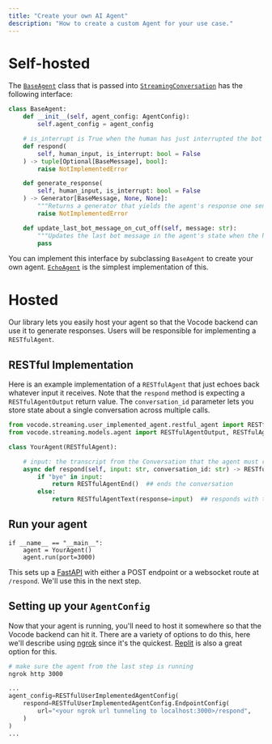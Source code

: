 ```yaml
---
title: "Create your own AI Agent"
description: "How to create a custom Agent for your use case."
---
```


# Self-hosted

The [`BaseAgent`](https://github.com/vocodedev/vocode-python/blob/main/vocode/streaming/agent/base_agent.py) class that is passed into [`StreamingConversation`](https://github.com/vocodedev/vocode-python/blob/main/vocode/streaming/streaming_conversation.py) has the following interface:

```python
class BaseAgent:
    def __init__(self, agent_config: AgentConfig):
        self.agent_config = agent_config

    # is_interrupt is True when the human has just interrupted the bot's last response
    def respond(
        self, human_input, is_interrupt: bool = False
    ) -> tuple[Optional[BaseMessage], bool]:
        raise NotImplementedError

    def generate_response(
        self, human_input, is_interrupt: bool = False
    ) -> Generator[BaseMessage, None, None]:
        """Returns a generator that yields the agent's response one sentence at a time."""
        raise NotImplementedError

    def update_last_bot_message_on_cut_off(self, message: str):
        """Updates the last bot message in the agent's state when the human cuts off the bot's response."""
        pass
```

You can implement this interface by subclassing `BaseAgent` to create your own agent.
[`EchoAgent`](https://github.com/vocodedev/vocode-python/blob/main/vocode/streaming/agent/echo_agent.py) is the simplest implementation of this.

# Hosted

Our library lets you easily host your agent so that the Vocode backend can use it to generate responses.
Users will be responsible for implementing a `RESTfulAgent`.

## RESTful Implementation

Here is an example implementation of a `RESTfulAgent` that just echoes back whatever
input it receives. Note that the `respond` method is expecting a `RESTfulAgentOutput` return value.
The `conversation_id` parameter lets you store state about a single conversation across multiple calls.

```python
from vocode.streaming.user_implemented_agent.restful_agent import RESTfulAgent
from vocode.streaming.models.agent import RESTfulAgentOutput, RESTfulAgentText, RESTfulAgentEnd

class YourAgent(RESTfulAgent):

    # input: the transcript from the Conversation that the agent must respond to
    async def respond(self, input: str, conversation_id: str) -> RESTfulAgentOutput:
        if "bye" in input:
            return RESTfulAgentEnd()  ## ends the conversation
        else:
            return RESTfulAgentText(response=input)  ## responds with the input received
```

## Run your agent

```
if __name__ == "__main__":
    agent = YourAgent()
    agent.run(port=3000)
```

This sets up a [FastAPI](https://fastapi.tiangolo.com/) with either a POST endpoint or a websocket route at `/respond`.
We'll use this in the next step.

## Setting up your `AgentConfig`

Now that your agent is running, you'll need to host it somewhere so that the Vocode backend can hit it.
There are a variety of options to do this, here we'll describe using [ngrok](https://ngrok.com/) since it's the quickest. [Replit](https://replit.com/) is also a great option for this.

```bash
# make sure the agent from the last step is running
ngrok http 3000
```

```python
...
agent_config=RESTfulUserImplementedAgentConfig(
    respond=RESTfulUserImplementedAgentConfig.EndpointConfig(
        url="<your ngrok url tunneling to localhost:3000>/respond",
    )
)
...
```
